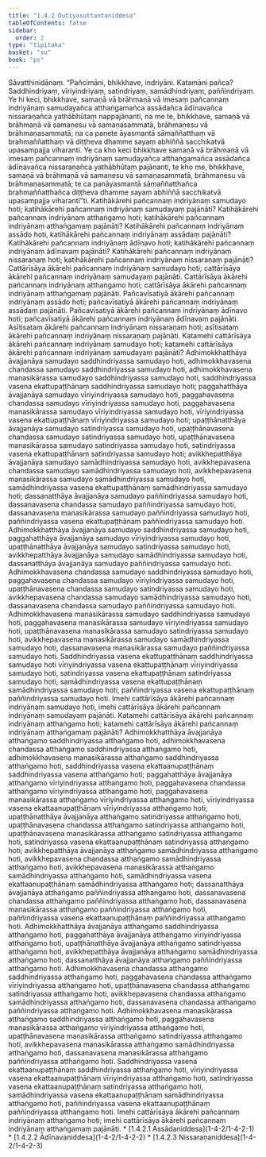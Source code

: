 ```yaml
---
title: "1.4.2 Dutiyasuttantaniddesa"
tableOfContents: false
sidebar:
  order: 2
type: "tipitaka"
basket: "su"
book: "ps"
---
```



<DynamicBreadcrumb />

<Division number="187" book="ps" bookNo="26" page="200">

<Paragraph number="1013" book="ps">
Sāvatthinidānaṃ. “Pañcimāni, bhikkhave, indriyāni. Katamāni pañca? Saddhindriyaṃ, vīriyindriyaṃ, satindriyaṃ, samādhindriyaṃ, paññindriyaṃ.



</Paragraph>

<Paragraph number="1014" book="ps">
Ye hi keci, bhikkhave, samaṇā vā brāhmaṇā vā imesaṃ pañcannaṃ indriyānaṃ samudayañca atthaṅgamañca assādañca ādīnavañca nissaraṇañca yathābhūtaṃ nappajānanti, na me te, bhikkhave, samaṇā vā brāhmaṇā vā samaṇesu vā samaṇasammatā, brāhmaṇesu vā brāhmaṇasammatā; na ca panete āyasmantā sāmaññatthaṃ vā brahmaññatthaṃ vā diṭṭheva dhamme sayaṃ abhiññā sacchikatvā upasampajja viharanti.



</Paragraph>

<Paragraph number="1015" book="ps">
Ye ca kho keci bhikkhave samaṇā vā brāhmaṇā vā imesaṃ pañcannaṃ indriyānaṃ samudayañca atthaṅgamañca assādañca ādīnavañca nissaraṇañca yathābhūtaṃ pajānanti, te kho me, bhikkhave, samaṇā vā brāhmaṇā vā samaṇesu vā samaṇasammatā, brāhmaṇesu vā brāhmaṇasammatā; te ca panāyasmantā sāmaññatthañca brahmaññatthañca diṭṭheva dhamme sayaṃ abhiññā sacchikatvā upasampajja viharantī”ti.



</Paragraph>

</Division>
<Division number="188" book="ps" bookNo="26" page="201">

<Paragraph number="1016" book="ps">
Katihākārehi pañcannaṃ indriyānaṃ samudayo hoti; katihākārehi pañcannaṃ indriyānaṃ samudayaṃ pajānāti? Katihākārehi pañcannaṃ indriyānaṃ atthaṅgamo hoti; katihākārehi pañcannaṃ indriyānaṃ atthaṅgamaṃ pajānāti? Katihākārehi pañcannaṃ indriyānaṃ assādo hoti, katihākārehi pañcannaṃ indriyānaṃ assādaṃ pajānāti? Katihākārehi pañcannaṃ indriyānaṃ ādīnavo hoti; katihākārehi pañcannaṃ indriyānaṃ ādīnavaṃ pajānāti? Katihākārehi pañcannaṃ indriyānaṃ nissaraṇaṃ hoti; katihākārehi pañcannaṃ indriyānaṃ nissaraṇaṃ pajānāti?



</Paragraph>

<Paragraph number="1017" book="ps">
Cattārīsāya ākārehi pañcannaṃ indriyānaṃ samudayo hoti; cattārīsāya ākārehi pañcannaṃ indriyānaṃ samudayaṃ pajānāti. Cattārīsāya ākārehi pañcannaṃ indriyānaṃ atthaṅgamo hoti; cattārīsāya ākārehi pañcannaṃ indriyānaṃ atthaṅgamaṃ pajānāti. Pañcavīsatiyā ākārehi pañcannaṃ indriyānaṃ assādo hoti; pañcavīsatiyā ākārehi pañcannaṃ indriyānaṃ assādaṃ pajānāti. Pañcavīsatiyā ākārehi pañcannaṃ indriyānaṃ ādīnavo hoti; pañcavīsatiyā ākārehi pañcannaṃ indriyānaṃ ādīnavaṃ pajānāti. Asītisataṃ ākārehi pañcannaṃ indriyānaṃ nissaraṇaṃ hoti; asītisataṃ ākārehi pañcannaṃ indriyānaṃ nissaraṇaṃ pajānāti.



</Paragraph>

<Paragraph number="1018" book="ps">
Katamehi cattārīsāya ākārehi pañcannaṃ indriyānaṃ samudayo hoti; katamehi cattārīsāya ākārehi pañcannaṃ indriyānaṃ samudayaṃ pajānāti? Adhimokkhatthāya āvajjanāya samudayo saddhindriyassa samudayo hoti, adhimokkhavasena chandassa samudayo saddhindriyassa samudayo hoti, adhimokkhavasena manasikārassa samudayo saddhindriyassa samudayo hoti, saddhindriyassa vasena ekattupaṭṭhānaṃ saddhindriyassa samudayo hoti; paggahatthāya āvajjanāya samudayo vīriyindriyassa samudayo hoti, paggahavasena chandassa samudayo vīriyindriyassa samudayo hoti, paggahavasena manasikārassa samudayo vīriyindriyassa samudayo hoti, vīriyindriyassa vasena ekattupaṭṭhānaṃ vīriyindriyassa samudayo hoti; upaṭṭhānatthāya āvajjanāya samudayo satindriyassa samudayo hoti, upaṭṭhānavasena chandassa samudayo satindriyassa samudayo hoti, upaṭṭhānavasena manasikārassa samudayo satindriyassa samudayo hoti, satindriyassa vasena ekattupaṭṭhānaṃ satindriyassa samudayo hoti; avikkhepatthāya āvajjanāya samudayo samādhindriyassa samudayo hoti, avikkhepavasena chandassa samudayo samādhindriyassa samudayo hoti, avikkhepavasena manasikārassa samudayo samādhindriyassa samudayo hoti, samādhindriyassa vasena ekattupaṭṭhānaṃ samādhindriyassa samudayo hoti; dassanatthāya āvajjanāya samudayo paññindriyassa samudayo hoti, dassanavasena chandassa samudayo paññindriyassa samudayo hoti, dassanavasena manasikārassa samudayo paññindriyassa samudayo hoti, paññindriyassa vasena ekattupaṭṭhānaṃ paññindriyassa samudayo hoti. Adhimokkhatthāya āvajjanāya samudayo saddhindriyassa samudayo hoti, paggahatthāya āvajjanāya samudayo vīriyindriyassa samudayo hoti, upaṭṭhānatthāya āvajjanāya samudayo satindriyassa samudayo hoti, avikkhepatthāya āvajjanāya samudayo samādhindriyassa samudayo hoti, dassanatthāya āvajjanāya samudayo paññindriyassa samudayo hoti. Adhimokkhavasena chandassa samudayo saddhindriyassa samudayo hoti, paggahavasena chandassa samudayo vīriyindriyassa samudayo hoti, upaṭṭhānavasena chandassa samudayo satindriyassa samudayo hoti, avikkhepavasena chandassa samudayo samādhindriyassa samudayo hoti, dassanavasena chandassa samudayo paññindriyassa samudayo hoti. Adhimokkhavasena manasikārassa samudayo saddhindriyassa samudayo hoti, paggahavasena manasikārassa samudayo vīriyindriyassa samudayo hoti, upaṭṭhānavasena manasikārassa samudayo satindriyassa samudayo hoti, avikkhepavasena manasikārassa samudayo samādhindriyassa samudayo hoti, dassanavasena manasikārassa samudayo paññindriyassa samudayo hoti. Saddhindriyassa vasena ekattupaṭṭhānaṃ saddhindriyassa samudayo hoti vīriyindriyassa vasena ekattupaṭṭhānaṃ vīriyindriyassa samudayo hoti, satindriyassa vasena ekattupaṭṭhānaṃ satindriyassa samudayo hoti, samādhindriyassa vasena ekattupaṭṭhānaṃ samādhindriyassa samudayo hoti, paññindriyassa vasena ekattupaṭṭhānaṃ paññindriyassa samudayo hoti.



</Paragraph>

<Paragraph number="1019" book="ps">
Imehi cattārīsāya ākārehi pañcannaṃ indriyānaṃ samudayo hoti, imehi cattārīsāya ākārehi pañcannaṃ indriyānaṃ samudayaṃ pajānāti.



</Paragraph>

<Paragraph number="1020" book="ps">
Katamehi cattārīsāya ākārehi pañcannaṃ indriyānaṃ atthaṅgamo hoti; katamehi cattārīsāya ākārehi pañcannaṃ indriyānaṃ atthaṅgamaṃ pajānāti? Adhimokkhatthāya āvajjanāya atthaṅgamo saddhindriyassa atthaṅgamo hoti, adhimokkhavasena chandassa atthaṅgamo saddhindriyassa atthaṅgamo hoti, adhimokkhavasena manasikārassa atthaṅgamo saddhindriyassa atthaṅgamo hoti, saddhindriyassa vasena ekattaanupaṭṭhānaṃ saddhindriyassa vasena atthaṅgamo hoti; paggahatthāya āvajjanāya atthaṅgamo vīriyindriyassa atthaṅgamo hoti, paggahavasena chandassa atthaṅgamo vīriyindriyassa atthaṅgamo hoti, paggahavasena manasikārassa atthaṅgamo vīriyindriyassa atthaṅgamo hoti, vīriyindriyassa vasena ekattaanupaṭṭhānaṃ vīriyindriyassa atthaṅgamo hoti; upaṭṭhānatthāya āvajjanāya atthaṅgamo satindriyassa atthaṅgamo hoti, upaṭṭhānavasena chandassa atthaṅgamo satindriyassa atthaṅgamo hoti, upaṭṭhānavasena manasikārassa atthaṅgamo satindriyassa atthaṅgamo hoti, satindriyassa vasena ekattaanupaṭṭhānaṃ satindriyassa atthaṅgamo hoti; avikkhepatthāya āvajjanāya atthaṅgamo samādhindriyassa atthaṅgamo hoti, avikkhepavasena chandassa atthaṅgamo samādhindriyassa atthaṅgamo hoti, avikkhepavasena manasikārassa atthaṅgamo samādhindriyassa atthaṅgamo hoti, samādhindriyassa vasena ekattaanupaṭṭhānaṃ samādhindriyassa atthaṅgamo hoti; dassanatthāya āvajjanāya atthaṅgamo paññindriyassa atthaṅgamo hoti, dassanavasena chandassa atthaṅgamo paññindriyassa atthaṅgamo hoti, dassanavasena manasikārassa atthaṅgamo paññindriyassa atthaṅgamo hoti, paññindriyassa vasena ekattaanupaṭṭhānaṃ paññindriyassa atthaṅgamo hoti.



</Paragraph>

<Paragraph number="1021" book="ps">
Adhimokkhatthāya āvajjanāya atthaṅgamo saddhindriyassa atthaṅgamo hoti, paggahatthāya āvajjanāya atthaṅgamo vīriyindriyassa atthaṅgamo hoti, upaṭṭhānatthāya āvajjanāya atthaṅgamo satindriyassa atthaṅgamo hoti, avikkhepatthāya āvajjanāya atthaṅgamo samādhindriyassa atthaṅgamo hoti, dassanatthāya āvajjanāya atthaṅgamo paññindriyassa atthaṅgamo hoti. Adhimokkhavasena chandassa atthaṅgamo saddhindriyassa atthaṅgamo hoti, paggahavasena chandassa atthaṅgamo vīriyindriyassa atthaṅgamo hoti, upaṭṭhānavasena chandassa atthaṅgamo satindriyassa atthaṅgamo hoti, avikkhepavasena chandassa atthaṅgamo samādhindriyassa atthaṅgamo hoti, dassanavasena chandassa atthaṅgamo paññindriyassa atthaṅgamo hoti. Adhimokkhavasena manasikārassa atthaṅgamo saddhindriyassa atthaṅgamo hoti, paggahavasena manasikārassa atthaṅgamo vīriyindriyassa atthaṅgamo hoti, upaṭṭhānavasena manasikārassa atthaṅgamo satindriyassa atthaṅgamo hoti, avikkhepavasena manasikārassa atthaṅgamo samādhindriyassa atthaṅgamo hoti, dassanavasena manasikārassa atthaṅgamo paññindriyassa atthaṅgamo hoti. Saddhindriyassa vasena ekattaanupaṭṭhānaṃ saddhindriyassa atthaṅgamo hoti, vīriyindriyassa vasena ekattaanupaṭṭhānaṃ vīriyindriyassa atthaṅgamo hoti, satindriyassa vasena ekattaanupaṭṭhānaṃ satindriyassa atthaṅgamo hoti, samādhindriyassa vasena ekattaanupaṭṭhānaṃ samādhindriyassa atthaṅgamo hoti, paññindriyassa vasena ekattaanupaṭṭhānaṃ paññindriyassa atthaṅgamo hoti.



</Paragraph>

<Paragraph number="1022" book="ps">
Imehi cattārīsāya ākārehi pañcannaṃ indriyānaṃ atthaṅgamo hoti; imehi cattārīsāya ākārehi pañcannaṃ indriyānaṃ atthaṅgamaṃ pajānāti.

</Paragraph>
</Division>

<TableOfContents book="ps" section="1.4.2">
* [1.4.2.1 Assādaniddesa](1-4-2/1-4-2-1)
* [1.4.2.2 Ādīnavaniddesa](1-4-2/1-4-2-2)
* [1.4.2.3 Nissaraṇaniddesa](1-4-2/1-4-2-3)
</TableOfContents>